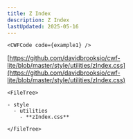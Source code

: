 ```yaml
---
title: Z Index
description: Z Index
lastUpdated: 2025-05-16
---
```




<Tabs>
  <TabItem label="Overview" icon="puzzle">

    <CWFCode code={example1} />
  </TabItem>
  <TabItem label="Files" icon="list-format">

  [https://github.com/davidbrooksio/cwf-lite/blob/master/style/utilities/zIndex.css](https://github.com/davidbrooksio/cwf-lite/blob/master/style/utilities/zIndex.css)
  
    <FileTree>

    - style
      - utilities
        - **zIndex.css**

    </FileTree>
  </TabItem>
  <TabItem label="Stylesheet" icon="open-book">
    <Code code={cssExample} lang="css" />
  </TabItem>
</Tabs>